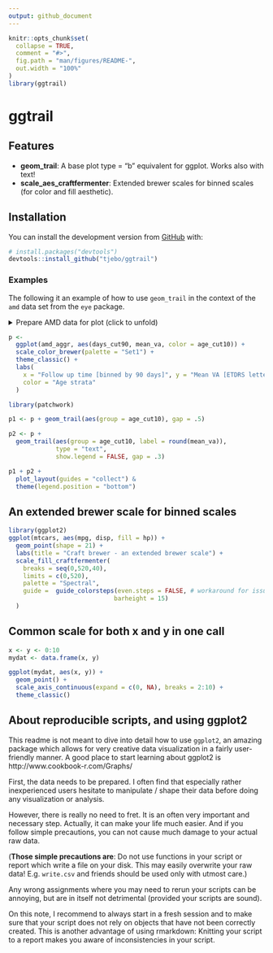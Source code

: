 ```yaml
---
output: github_document
---
```


<!-- README.md is generated from README.Rmd. Please edit that file -->

```r
knitr::opts_chunk$set(
  collapse = TRUE,
  comment = "#>",
  fig.path = "man/figures/README-",
  out.width = "100%"
)
library(ggtrail)
```

# ggtrail

<!-- badges: start -->
<!-- badges: end -->

## Features

- **geom_trail**: A base plot type = "b" equivalent for ggplot. 
    Works also with text!
- **scale_aes_craftfermenter**: Extended brewer scales for binned scales (for color and fill aesthetic).

## Installation
You can install the development version from [GitHub](https://github.com/) with:

``` r
# install.packages("devtools")
devtools::install_github("tjebo/ggtrail")
```
### Examples

The following it an example of how to use `geom_trail` in the context of the `amd` data set from the `eye` package.

<details>
<summary>Prepare AMD data for plot (click to unfold) </summary>

```r
library(tidyverse)
library(eyedata)

amd_aggr <-
  amd2 %>%
  group_by(
    age_cut10 = cut_width(age0, 10),
    days_cut90 = cut_width(time, 90, labels = seq(0, 810, 90))
  ) %>%
  summarise(mean_va = mean(va)) %>%
  filter(as.integer(days_cut90) <= 9)
```
</details>

```r
p <-
  ggplot(amd_aggr, aes(days_cut90, mean_va, color = age_cut10)) + 
  scale_color_brewer(palette = "Set1") +
  theme_classic() +
  labs(
    x = "Follow up time [binned by 90 days]", y = "Mean VA [ETDRS letters]",
    color = "Age strata"
  )
```

```r
library(patchwork)

p1 <- p + geom_trail(aes(group = age_cut10), gap = .5)

p2 <- p + 
  geom_trail(aes(group = age_cut10, label = round(mean_va)), 
             type = "text", 
             show.legend = FALSE, gap = .3)

p1 + p2 +
  plot_layout(guides = "collect") &
  theme(legend.position = "bottom")
```

## An extended brewer scale for binned scales
```r
library(ggplot2)
ggplot(mtcars, aes(mpg, disp, fill = hp)) +
  geom_point(shape = 21) +
  labs(title = "Craft brewer - an extended brewer scale") +
  scale_fill_craftfermenter(
    breaks = seq(0,520,40),
    limits = c(0,520),
    palette = "Spectral",
    guide =  guide_colorsteps(even.steps = FALSE, # workaround for issues #4019/#4100
                             barheight = 15) 
  )
```

## Common scale for both x and y in one call
```r
x <- y <- 0:10
mydat <- data.frame(x, y)

ggplot(mydat, aes(x, y)) +
  geom_point() +
  scale_axis_continuous(expand = c(0, NA), breaks = 2:10) +
  theme_classic()
```

## About reproducible scripts, and using ggplot2
This readme is not meant to dive into detail how to use `ggplot2`, an amazing package which allows for very creative data visualization in a fairly user-friendly manner. A good place to start learning about ggplot2 is http://www.cookbook-r.com/Graphs/

First, the data needs to be prepared. I often find that especially rather inexperienced users hesitate to manipulate / shape their data before doing any visualization or analysis. 

However, there is really no need to fret. It is an often very important and necessary step. Actually, it can make your life much easier. And if you follow simple precautions, you can not cause much damage to your actual raw data. 

(**Those simple precautions are**: Do not use functions in your script or report which write a file on your disk. This may easily overwrite your raw data! E.g. `write.csv` and friends should be used only with utmost care.)

Any wrong assignments where you may need to rerun your scripts can be annoying, but are in itself not detrimental (provided your scripts are sound).

On this note, I recommend to always start in a fresh session and to make sure that your script does not rely on objects that have not been correctly created. This is another advantage of using rmarkdown: Knitting your script to a report makes you aware of inconsistencies in your script. 

